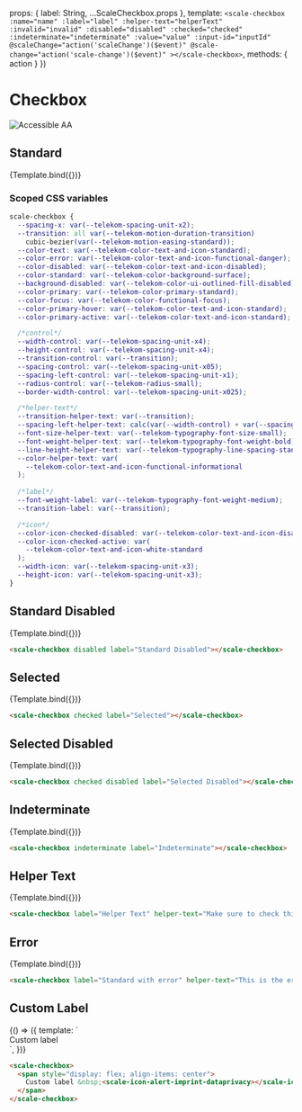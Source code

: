 
<Meta
  title="Components/Checkbox"
  component={ScaleCheckbox}
  argTypes={{}}
/>

  props: {
    label: String,
    ...ScaleCheckbox.props
  },
  template: `
    <scale-checkbox
      :name="name"
      :label="label"
      :helper-text="helperText"
      :invalid="invalid"
      :disabled="disabled"
      :checked="checked"
      :indeterminate="indeterminate"
      :value="value"
      :input-id="inputId"
      @scaleChange="action('scaleChange')($event)"
      @scale-change="action('scale-change')($event)"
    ></scale-checkbox>
  `,
  methods: {
    action
  }
})

<div style={{display: 'inline-flex', alignItems: 'center', justifyContent: 'space-between', width: '100%'}}>
    <h1>Checkbox</h1>
    <img src="assets/aa.png" alt="Accessible AA" />
</div>


## Standard

<Canvas withSource="none">
  <Story
    name="Standard"
    args={{
      label: "Checkbox",
    }}
  >
    {Template.bind({})}
  </Story>
</Canvas>

<ArgsTable story="Standard" />

### Scoped CSS variables

```css
scale-checkbox {
  --spacing-x: var(--telekom-spacing-unit-x2);
  --transition: all var(--telekom-motion-duration-transition)
    cubic-bezier(var(--telekom-motion-easing-standard));
  --color-text: var(--telekom-color-text-and-icon-standard);
  --color-error: var(--telekom-color-text-and-icon-functional-danger);
  --color-disabled: var(--telekom-color-text-and-icon-disabled);
  --color-standard: var(--telekom-color-background-surface);
  --background-disabled: var(--telekom-color-ui-outlined-fill-disabled);
  --color-primary: var(--telekom-color-primary-standard);
  --color-focus: var(--telekom-color-functional-focus);
  --color-primary-hover: var(--telekom-color-text-and-icon-standard);
  --color-primary-active: var(--telekom-color-text-and-icon-standard);

  /*control*/
  --width-control: var(--telekom-spacing-unit-x4);
  --height-control: var(--telekom-spacing-unit-x4);
  --transition-control: var(--transition);
  --spacing-control: var(--telekom-spacing-unit-x05);
  --spacing-left-control: var(--telekom-spacing-unit-x1);
  --radius-control: var(--telekom-radius-small);
  --border-width-control: var(--telekom-spacing-unit-x025);

  /*helper-text*/
  --transition-helper-text: var(--transition);
  --spacing-left-helper-text: calc(var(--width-control) + var(--spacing-x));
  --font-size-helper-text: var(--telekom-typography-font-size-small);
  --font-weight-helper-text: var(--telekom-typography-font-weight-bold);
  --line-height-helper-text: var(--telekom-typography-line-spacing-standard);
  --color-helper-text: var(
    --telekom-color-text-and-icon-functional-informational
  );
  
  /*label*/
  --font-weight-label: var(--telekom-typography-font-weight-medium);
  --transition-label: var(--transition);

  /*icon*/
  --color-icon-checked-disabled: var(--telekom-color-text-and-icon-disabled);
  --color-icon-checked-active: var(
    --telekom-color-text-and-icon-white-standard
  );
  --width-icon: var(--telekom-spacing-unit-x3);
  --height-icon: var(--telekom-spacing-unit-x3);
}
```

## Standard Disabled

<Canvas withSource="none">
  <Story
    name="Standard Disabled"
    args={{
      label: "Standard Disabled",
      disabled: true
    }}
  >
    {Template.bind({})}
  </Story>
</Canvas>

```html
<scale-checkbox disabled label="Standard Disabled"></scale-checkbox>
```

## Selected

<Canvas withSource="none">
  <Story
    name="Selected"
    args={{
      label: "Selected",
      checked: true
    }}
  >
    {Template.bind({})}
  </Story>
</Canvas>

```html
<scale-checkbox checked label="Selected"></scale-checkbox>
```

## Selected Disabled

<Canvas withSource="none">
  <Story
    name="Selected Disabled"
    args={{
      label: "Selected Disabled",
      checked: true,
      disabled: true,
    }}
  >
    {Template.bind({})}
  </Story>
</Canvas>

```html
<scale-checkbox checked disabled label="Selected Disabled"></scale-checkbox>
```

## Indeterminate

<Canvas withSource="none">
  <Story
    name="Indeterminate"
    args={{
      label: "Indeterminate",
      indeterminate: true
    }}
  >
    {Template.bind({})}
  </Story>
</Canvas>

```html
<scale-checkbox indeterminate label="Indeterminate"></scale-checkbox>
```

## Helper Text

<Canvas withSource="none">
    <Story
        name="Helper Text"
        args={{
            label: "Helper Text",
            helperText: "Make sure to check this"
        }}
    >
        {Template.bind({})}
    </Story>
</Canvas>

```html
<scale-checkbox label="Helper Text" helper-text="Make sure to check this"></scale-checkbox>
```

## Error

<Canvas withSource="none">
  <Story
    name="Error"
    args={{
      label: "Standard with error",
      invalid: true,
      helperText: "This is the error message"
    }}
  >
    {Template.bind({})}
  </Story>
</Canvas>

```html
<scale-checkbox label="Standard with error" helper-text="This is the error message" invalid></scale-checkbox>
```

## Custom Label

<Canvas withSource="none">
  <Story
    name="Custom Label"
    args={{}}
  >
    {() => ({
      template: `
        <scale-checkbox>
          <span style="display: flex; align-items: center">
            Custom label &nbsp;<scale-icon-alert-imprint-dataprivacy></scale-icon-alert-imprint-dataprivacy>
          </span>
        </scale-checkbox>
      `,
    })}
  </Story>
</Canvas>

```html
<scale-checkbox>
  <span style="display: flex; align-items: center">
    Custom label &nbsp;<scale-icon-alert-imprint-dataprivacy></scale-icon-alert-imprint-dataprivacy>
  </span>
</scale-checkbox>
```
